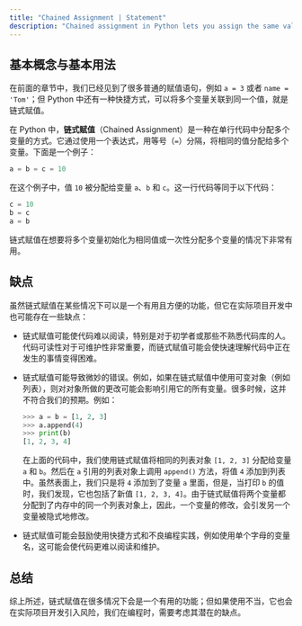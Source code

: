 ```yaml
---
title: "Chained Assignment | Statement"
description: "Chained assignment in Python lets you assign the same value to multiple variables in one line, like in a = b = c = 10. This technique can streamline variable initialization but may lead to readability issues and errors, especially with mutable objects where changes to one variable affect all associated variables. Although useful, chained assignment requires cautious use to avoid negative impacts on code clarity and maintainability."
---
```


## 基本概念与基本用法

在前面的章节中，我们已经见到了很多普通的赋值语句，例如 `a = 3` 或者 `name = 'Tom'`；但 Python 中还有一种快捷方式，可以将多个变量关联到同一个值，就是链式赋值。

在 Python 中，**链式赋值**（Chained Assignment）是一种在单行代码中分配多个变量的方式。它通过使用一个表达式，用等号（`=`）分隔，将相同的值分配给多个变量。下面是一个例子：

```python
a = b = c = 10
```

在这个例子中，值 `10` 被分配给变量 `a`、`b` 和 `c`。这一行代码等同于以下代码：

```python
c = 10
b = c
a = b
```

链式赋值在想要将多个变量初始化为相同值或一次性分配多个变量的情况下非常有用。

## 缺点

虽然链式赋值在某些情况下可以是一个有用且方便的功能，但它在实际项目开发中也可能存在一些缺点：

-   链式赋值可能使代码难以阅读，特别是对于初学者或那些不熟悉代码库的人。代码可读性对于可维护性非常重要，而链式赋值可能会使快速理解代码中正在发生的事情变得困难。

-   链式赋值可能导致微妙的错误。例如，如果在链式赋值中使用可变对象（例如列表），则对对象所做的更改可能会影响引用它的所有变量。很多时候，这并不符合我们的预期。例如：

    ```python
    >>> a = b = [1, 2, 3]
    >>> a.append(4)
    >>> print(b)
    [1, 2, 3, 4]
    ```

    在上面的代码中，我们使用链式赋值将相同的列表对象 `[1, 2, 3]` 分配给变量 `a` 和 `b`。然后在 `a` 引用的列表对象上调用 `append()` 方法，将值 `4` 添加到列表中。虽然表面上，我们只是将 `4` 添加到了变量 `a` 里面，但是，当打印 `b` 的值时，我们发现，它也包括了新值 `[1, 2, 3, 4]`。由于链式赋值将两个变量都分配到了内存中的同一个列表对象上，因此，一个变量的修改，会引发另一个变量被隐式地修改。

-   链式赋值可能会鼓励使用快捷方式和不良编程实践，例如使用单个字母的变量名，这可能会使代码更难以阅读和维护。

## 总结

综上所述，链式赋值在很多情况下会是一个有用的功能；但如果使用不当，它也会在实际项目开发引入风险，我们在编程时，需要考虑其潜在的缺点。
